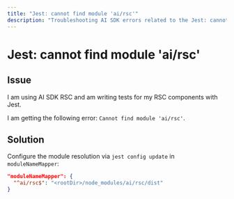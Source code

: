 ```yaml
---
title: "Jest: cannot find module 'ai/rsc'"
description: "Troubleshooting AI SDK errors related to the Jest: cannot find module 'ai/rsc' error".
---
```


# Jest: cannot find module 'ai/rsc'

## Issue

I am using AI SDK RSC and am writing tests for my RSC components with Jest.

I am getting the following error: `Cannot find module 'ai/rsc'`.

## Solution

Configure the module resolution via `jest config update` in `moduleNameMapper`:

```json filename="jest.config.js"
"moduleNameMapper": {
  "^ai/rsc$": "<rootDir>/node_modules/ai/rsc/dist"
}
```

